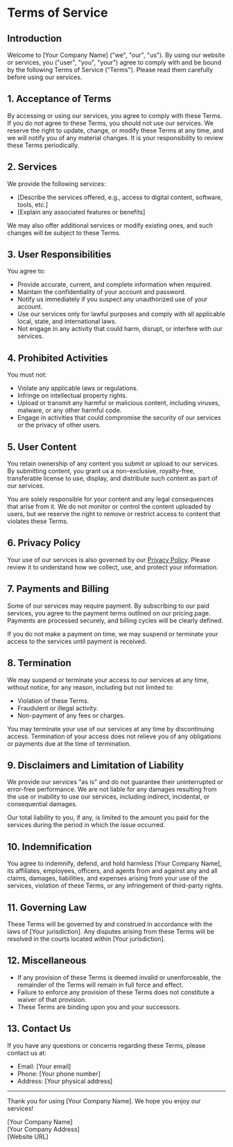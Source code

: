 # Terms of Service

## Introduction

Welcome to [Your Company Name] ("we", "our", "us"). By using our website or services, you ("user", "you", "your") agree to comply with and be bound by the following Terms of Service ("Terms"). Please read them carefully before using our services.

## 1. Acceptance of Terms

By accessing or using our services, you agree to comply with these Terms. If you do not agree to these Terms, you should not use our services. We reserve the right to update, change, or modify these Terms at any time, and we will notify you of any material changes. It is your responsibility to review these Terms periodically.

## 2. Services

We provide the following services:

- [Describe the services offered, e.g., access to digital content, software, tools, etc.]
- [Explain any associated features or benefits]

We may also offer additional services or modify existing ones, and such changes will be subject to these Terms.

## 3. User Responsibilities

You agree to:

- Provide accurate, current, and complete information when required.
- Maintain the confidentiality of your account and password.
- Notify us immediately if you suspect any unauthorized use of your account.
- Use our services only for lawful purposes and comply with all applicable local, state, and international laws.
- Not engage in any activity that could harm, disrupt, or interfere with our services.

## 4. Prohibited Activities

You must not:

- Violate any applicable laws or regulations.
- Infringe on intellectual property rights.
- Upload or transmit any harmful or malicious content, including viruses, malware, or any other harmful code.
- Engage in activities that could compromise the security of our services or the privacy of other users.

## 5. User Content

You retain ownership of any content you submit or upload to our services. By submitting content, you grant us a non-exclusive, royalty-free, transferable license to use, display, and distribute such content as part of our services.

You are solely responsible for your content and any legal consequences that arise from it. We do not monitor or control the content uploaded by users, but we reserve the right to remove or restrict access to content that violates these Terms.

## 6. Privacy Policy

Your use of our services is also governed by our [Privacy Policy](#). Please review it to understand how we collect, use, and protect your information.

## 7. Payments and Billing

Some of our services may require payment. By subscribing to our paid services, you agree to the payment terms outlined on our pricing page. Payments are processed securely, and billing cycles will be clearly defined.

If you do not make a payment on time, we may suspend or terminate your access to the services until payment is received.

## 8. Termination

We may suspend or terminate your access to our services at any time, without notice, for any reason, including but not limited to:

- Violation of these Terms.
- Fraudulent or illegal activity.
- Non-payment of any fees or charges.

You may terminate your use of our services at any time by discontinuing access. Termination of your access does not relieve you of any obligations or payments due at the time of termination.

## 9. Disclaimers and Limitation of Liability

We provide our services "as is" and do not guarantee their uninterrupted or error-free performance. We are not liable for any damages resulting from the use or inability to use our services, including indirect, incidental, or consequential damages.

Our total liability to you, if any, is limited to the amount you paid for the services during the period in which the issue occurred.

## 10. Indemnification

You agree to indemnify, defend, and hold harmless [Your Company Name], its affiliates, employees, officers, and agents from and against any and all claims, damages, liabilities, and expenses arising from your use of the services, violation of these Terms, or any infringement of third-party rights.

## 11. Governing Law

These Terms will be governed by and construed in accordance with the laws of [Your jurisdiction]. Any disputes arising from these Terms will be resolved in the courts located within [Your jurisdiction].

## 12. Miscellaneous

- If any provision of these Terms is deemed invalid or unenforceable, the remainder of the Terms will remain in full force and effect.
- Failure to enforce any provision of these Terms does not constitute a waiver of that provision.
- These Terms are binding upon you and your successors.

## 13. Contact Us

If you have any questions or concerns regarding these Terms, please contact us at:

- Email: [Your email]
- Phone: [Your phone number]
- Address: [Your physical address]

---

Thank you for using [Your Company Name]. We hope you enjoy our services!

[Your Company Name]  
[Your Company Address]  
[Website URL]
